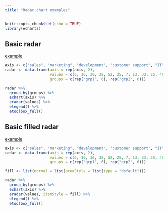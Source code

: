 ```yaml
---
title: "Radar chart examples"
---
```


```r
knitr::opts_chunk$set(echo = TRUE)
library(echarts)
```

## Basic radar

[example](http://echarts.baidu.com/echarts2/doc/example/radar1.html#-en)

```r
axis <- c("sales", "marketing", "development", "customer support", "IT", "admin")
radar <- data.frame(axis = rep(axis, 2),
                    values = c(6, 16, 30, 38, 52, 25, 7, 13, 33, 25, 46, 37),
                    groups = c(rep("grp1", 6), rep("grp2", 6)))

radar %>% 
  group_by(groups) %>% 
  echart(axis) %>% 
  eradar(values) %>% 
  elegend() %>% 
  etoolbox_full()
```

## Basic filled radar

[example](http://echarts.baidu.com/echarts2/doc/example/radar2.html#-en)

```r
axis <- c("sales", "marketing", "development", "customer support", "IT", "admin")
radar <- data.frame(axis = rep(axis, 2),
                    values = c(6, 16, 30, 38, 52, 25, 7, 13, 33, 25, 46, 37),
                    groups = c(rep("grp1", 6), rep("grp2", 6)))

fill <- list(normal = list(areaStyle = list(type = "default")))

radar %>% 
  group_by(groups) %>% 
  echart(axis) %>% 
  eradar(values, itemStyle = fill) %>% 
  elegend() %>% 
  etoolbox_full()
```